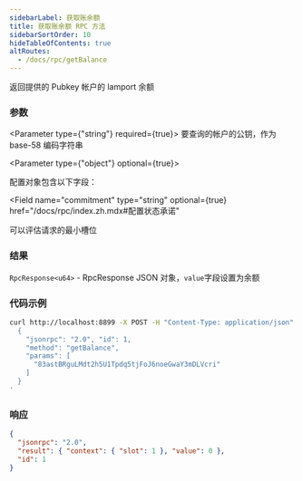 ```yaml
---
sidebarLabel: 获取账余额
title: 获取账余额 RPC 方法
sidebarSortOrder: 10
hideTableOfContents: true
altRoutes:
  - /docs/rpc/getBalance
---
```


返回提供的 Pubkey 帐户的 lamport 余额

<DocSideBySide>

<DocLeftSide>

### 参数

<Parameter type={"string"} required={true}>
  要查询的帐户的公钥，作为 base-58 编码字符串
</Parameter>

<Parameter type={"object"} optional={true}>

配置对象包含以下字段：

<Field
  name="commitment"
  type="string"
  optional={true}
  href="/docs/rpc/index.zh.mdx#配置状态承诺"
></Field>

<Field name="minContextSlot" type="number" optional={true}>
  可以评估请求的最小槽位
</Field>

</Parameter>

### 结果

`RpcResponse<u64>` - RpcResponse JSON 对象，`value`字段设置为余额

</DocLeftSide>

<DocRightSide>

### 代码示例

```bash
curl http://localhost:8899 -X POST -H "Content-Type: application/json" -d '
  {
    "jsonrpc": "2.0", "id": 1,
    "method": "getBalance",
    "params": [
      "83astBRguLMdt2h5U1Tpdq5tjFoJ6noeGwaY3mDLVcri"
    ]
  }
'
```

### 响应

```json
{
  "jsonrpc": "2.0",
  "result": { "context": { "slot": 1 }, "value": 0 },
  "id": 1
}
```

</DocRightSide>
</DocSideBySide>
